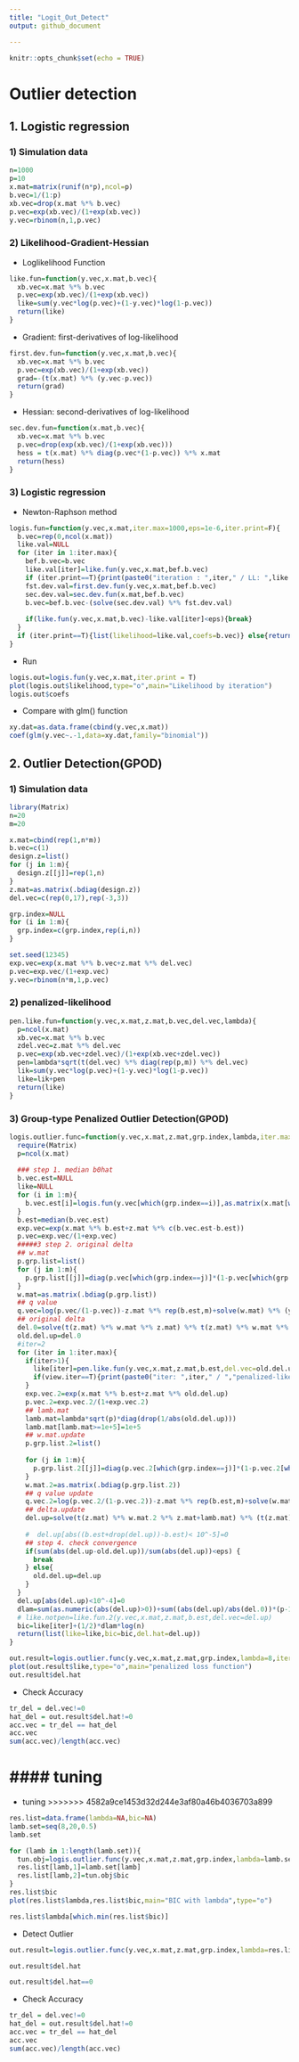 ```yaml
---
title: "Logit_Out_Detect"
output: github_document

---
```


```r
knitr::opts_chunk$set(echo = TRUE)
```


# **Outlier detection** {.tabset .tabset-pills .tabset-fade}

## **1. Logistic regression**  

### **1) Simulation data**  

```r
n=1000
p=10
x.mat=matrix(runif(n*p),ncol=p)
b.vec=1/(1:p)
xb.vec=drop(x.mat %*% b.vec)
p.vec=exp(xb.vec)/(1+exp(xb.vec))
y.vec=rbinom(n,1,p.vec)
```


### **2) Likelihood-Gradient-Hessian**

- Loglikelihood Function
```r
like.fun=function(y.vec,x.mat,b.vec){
  xb.vec=x.mat %*% b.vec
  p.vec=exp(xb.vec)/(1+exp(xb.vec))
  like=sum(y.vec*log(p.vec)+(1-y.vec)*log(1-p.vec))
  return(like)
}

```

- Gradient: first-derivatives of log-likelihood
```r
first.dev.fun=function(y.vec,x.mat,b.vec){
  xb.vec=x.mat %*% b.vec
  p.vec=exp(xb.vec)/(1+exp(xb.vec))
  grad=-(t(x.mat) %*% (y.vec-p.vec))
  return(grad)
}
```

- Hessian: second-derivatives of log-likelihood
```r

sec.dev.fun=function(x.mat,b.vec){
  xb.vec=x.mat %*% b.vec
  p.vec=drop(exp(xb.vec)/(1+exp(xb.vec)))
  hess = t(x.mat) %*% diag(p.vec*(1-p.vec)) %*% x.mat
  return(hess)
}
```


### **3) Logistic regression**  

- Newton-Raphson method
```r
logis.fun=function(y.vec,x.mat,iter.max=1000,eps=1e-6,iter.print=F){
  b.vec=rep(0,ncol(x.mat))
  like.val=NULL
  for (iter in 1:iter.max){
    bef.b.vec=b.vec
    like.val[iter]=like.fun(y.vec,x.mat,bef.b.vec)
    if (iter.print==T){print(paste0("iteration : ",iter," / LL: ",like.val[iter]))}
    fst.dev.val=first.dev.fun(y.vec,x.mat,bef.b.vec)
    sec.dev.val=sec.dev.fun(x.mat,bef.b.vec)
    b.vec=bef.b.vec-(solve(sec.dev.val) %*% fst.dev.val)
    
    if(like.fun(y.vec,x.mat,b.vec)-like.val[iter]<eps){break}
  }
  if (iter.print==T){list(likelihood=like.val,coefs=b.vec)} else{return(drop(b.vec))}
}
```

- Run 
```r
logis.out=logis.fun(y.vec,x.mat,iter.print = T)
plot(logis.out$likelihood,type="o",main="Likelihood by iteration")
logis.out$coefs

```

- Compare with glm() function
```r
xy.dat=as.data.frame(cbind(y.vec,x.mat))
coef(glm(y.vec~.-1,data=xy.dat,family="binomial"))
```





## **2. Outlier Detection(GPOD)**  

### **1) Simulation data**  
```r

library(Matrix)
n=20
m=20

x.mat=cbind(rep(1,n*m))
b.vec=c(1)
design.z=list()
for (j in 1:m){
  design.z[[j]]=rep(1,n)
}
z.mat=as.matrix(.bdiag(design.z))
del.vec=c(rep(0,17),rep(-3,3))

grp.index=NULL
for (i in 1:m){
  grp.index=c(grp.index,rep(i,n))
}

set.seed(12345)
exp.vec=exp(x.mat %*% b.vec+z.mat %*% del.vec)
p.vec=exp.vec/(1+exp.vec)
y.vec=rbinom(n*m,1,p.vec)
```



### **2) penalized-likelihood**   
```r
pen.like.fun=function(y.vec,x.mat,z.mat,b.vec,del.vec,lambda){
  p=ncol(x.mat)
  xb.vec=x.mat %*% b.vec
  zdel.vec=z.mat %*% del.vec
  p.vec=exp(xb.vec+zdel.vec)/(1+exp(xb.vec+zdel.vec))
  pen=lambda*sqrt(t(del.vec) %*% diag(rep(p,m)) %*% del.vec)
  lik=sum(y.vec*log(p.vec)+(1-y.vec)*log(1-p.vec))
  like=lik+pen
  return(like)
}
```



### **3) Group-type Penalized Outlier Detection(GPOD)**  
```r
logis.outlier.func=function(y.vec,x.mat,z.mat,grp.index,lambda,iter.max=1000,eps=10^-4,view.iter=F){
  require(Matrix)
  p=ncol(x.mat)  
  
  ### step 1. median b0hat  
  b.vec.est=NULL
  like=NULL
  for (i in 1:m){
    b.vec.est[i]=logis.fun(y.vec[which(grp.index==i)],as.matrix(x.mat[which(grp.index==i),]))
  }
  b.est=median(b.vec.est)
  exp.vec=exp(x.mat %*% b.est+z.mat %*% c(b.vec.est-b.est))
  p.vec=exp.vec/(1+exp.vec)
  #####3 step 2. original delta
  ## w.mat 
  p.grp.list=list()
  for (j in 1:m){
    p.grp.list[[j]]=diag(p.vec[which(grp.index==j)]*(1-p.vec[which(grp.index==j)]))
  }
  w.mat=as.matrix(.bdiag(p.grp.list))
  ## q value
  q.vec=log(p.vec/(1-p.vec))-z.mat %*% rep(b.est,m)+solve(w.mat) %*% (y.vec-p.vec)
  ## original delta
  del.0=solve(t(z.mat) %*% w.mat %*% z.mat) %*% t(z.mat) %*% w.mat %*% q.vec
  old.del.up=del.0
  #iter=2
  for (iter in 1:iter.max){
    if(iter>1){
      like[iter]=pen.like.fun(y.vec,x.mat,z.mat,b.est,del.vec=old.del.up,lambda=lambda)
      if(view.iter==T){print(paste0("iter: ",iter," / ","penalized-like: ",like[iter]))}
    }
    exp.vec.2=exp(x.mat %*% b.est+z.mat %*% old.del.up)
    p.vec.2=exp.vec.2/(1+exp.vec.2)
    ## lamb.mat
    lamb.mat=lambda*sqrt(p)*diag(drop(1/abs(old.del.up)))
    lamb.mat[lamb.mat>=1e+5]=1e+5
    ## w.mat.update
    p.grp.list.2=list()
    
    for (j in 1:m){
      p.grp.list.2[[j]]=diag(p.vec.2[which(grp.index==j)]*(1-p.vec.2[which(grp.index==j)]))
    }
    w.mat.2=as.matrix(.bdiag(p.grp.list.2))
    ## q value update
    q.vec.2=log(p.vec.2/(1-p.vec.2))-z.mat %*% rep(b.est,m)+solve(w.mat.2) %*% (y.vec-p.vec.2)
    ## delta.update
    del.up=solve(t(z.mat) %*% w.mat.2 %*% z.mat+lamb.mat) %*% (t(z.mat) %*% w.mat.2 %*% q.vec.2)
    
    #  del.up[abs((b.est+drop(del.up))-b.est)< 10^-5]=0
    ## step 4. check convergence
    if(sum(abs(del.up-old.del.up))/sum(abs(del.up))<eps) {
      break
    } else{
      old.del.up=del.up
    }
  }
  del.up[abs(del.up)<10^-4]=0
  dlam=sum(as.numeric(abs(del.up)>0))+sum((abs(del.up)/abs(del.0))*(p-1))
  # like.notpen=like.fun.2(y.vec,x.mat,z.mat,b.est,del.vec=del.up)
  bic=like[iter]+(1/2)*dlam*log(n)
  return(list(like=like,bic=bic,del.hat=del.up))  
}
```

```r

out.result=logis.outlier.func(y.vec,x.mat,z.mat,grp.index,lambda=8,iter.max=1000,eps=10^-4,view.iter=T)
plot(out.result$like,type="o",main="penalized loss function")
out.result$del.hat
```

- Check Accuracy
```r
tr_del = del.vec!=0
hat_del = out.result$del.hat!=0
acc.vec = tr_del == hat_del
acc.vec
sum(acc.vec)/length(acc.vec)
```






#### tuning \lambda
=======

- tuning \lambda
>>>>>>> 4582a9ce1453d32d244e3af80a46b4036703a899
```r
res.list=data.frame(lambda=NA,bic=NA)
lamb.set=seq(8,20,0.5)
lamb.set

```

```r
for (lamb in 1:length(lamb.set)){
  tun.obj=logis.outlier.func(y.vec,x.mat,z.mat,grp.index,lambda=lamb.set[lamb],iter.max=1000,eps=10^-4)
  res.list[lamb,1]=lamb.set[lamb]
  res.list[lamb,2]=tun.obj$bic
}
res.list$bic
plot(res.list$lambda,res.list$bic,main="BIC with lambda",type="o")

res.list$lambda[which.min(res.list$bic)]
```

- Detect Outlier
```r

out.result=logis.outlier.func(y.vec,x.mat,z.mat,grp.index,lambda=res.list$lambda[which.min(res.list$bic)],iter.max=1000,eps=10^-4)

out.result$del.hat

out.result$del.hat==0
```


- Check Accuracy
```r
tr_del = del.vec!=0
hat_del = out.result$del.hat!=0
acc.vec = tr_del == hat_del
acc.vec
sum(acc.vec)/length(acc.vec)
```


